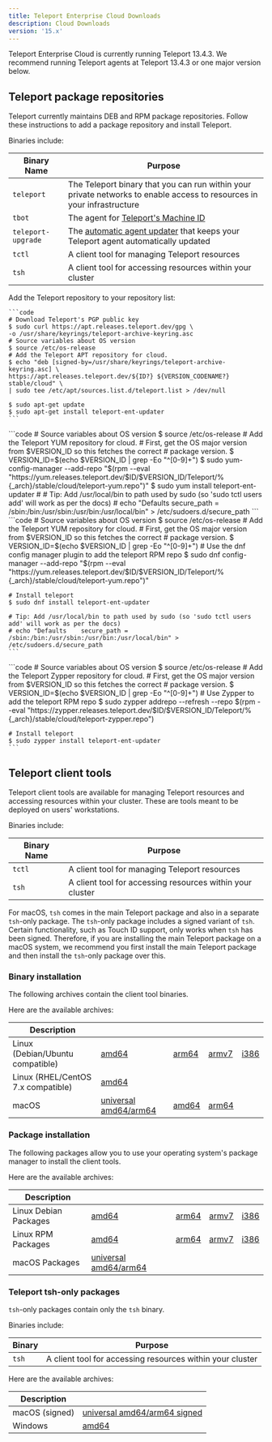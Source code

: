 ```yaml
---
title: Teleport Enterprise Cloud Downloads
description: Cloud Downloads
version: '15.x'
---
```


Teleport Enterprise Cloud is currently running Teleport 13.4.3. We recommend
running Teleport agents at Teleport 13.4.3 or one major version
below.

## Teleport package repositories

Teleport currently maintains DEB and RPM package repositories. Follow these
instructions to add a package repository and install Teleport.

Binaries include:

| Binary Name        | Purpose                                                                                                                        |
| ------------------ | ------------------------------------------------------------------------------------------------------------------------------ |
| `teleport`         | The Teleport binary that you can run within your private networks to enable access to resources in your infrastructure         |
| `tbot`             | The agent for [Teleport's Machine ID](/docs/machine-id/introduction)                                                           |
| `teleport-upgrade` | The [automatic agent updater](/docs/architecture/agent-update-management) that keeps your Teleport agent automatically updated |
| `tctl`             | A client tool for managing Teleport resources                                                                                  |
| `tsh`              | A client tool for accessing resources within your cluster                                                                      |

<Tabs>
  <Tab title="Debian 9+/Ubuntu 16.04+ (apt)">
    Add the Teleport repository to your repository list:

    ```code
    # Download Teleport's PGP public key
    $ sudo curl https://apt.releases.teleport.dev/gpg \
    -o /usr/share/keyrings/teleport-archive-keyring.asc
    # Source variables about OS version
    $ source /etc/os-release
    # Add the Teleport APT repository for cloud.
    $ echo "deb [signed-by=/usr/share/keyrings/teleport-archive-keyring.asc] \
    https://apt.releases.teleport.dev/${ID?} ${VERSION_CODENAME?} stable/cloud" \
    | sudo tee /etc/apt/sources.list.d/teleport.list > /dev/null

    $ sudo apt-get update
    $ sudo apt-get install teleport-ent-updater
    ```
  </Tab>

  <Tab title="Amazon Linux 2/RHEL 7/CentOS 7 (yum)">
    ```code
    # Source variables about OS version
    $ source /etc/os-release
    # Add the Teleport YUM repository for cloud.
    # First, get the OS major version from $VERSION_ID so this fetches the correct
    # package version.
    $ VERSION_ID=$(echo $VERSION_ID | grep -Eo "^[0-9]+")
    $ sudo yum-config-manager --add-repo "$(rpm --eval "https://yum.releases.teleport.dev/$ID/$VERSION_ID/Teleport/%{_arch}/stable/cloud/teleport-yum.repo")"
    $ sudo yum install teleport-ent-updater
    #
    # Tip: Add /usr/local/bin to path used by sudo (so 'sudo tctl users add' will work as per the docs)
    # echo "Defaults    secure_path = /sbin:/bin:/usr/sbin:/usr/bin:/usr/local/bin" > /etc/sudoers.d/secure_path
    ```
  </Tab>

  <Tab title="Amazon Linux 2023/RHEL 8+ (dnf)">
    ```code
    # Source variables about OS version
    $ source /etc/os-release
    # Add the Teleport YUM repository for cloud.
    # First, get the OS major version from $VERSION_ID so this fetches the correct
    # package version.
    $ VERSION_ID=$(echo $VERSION_ID | grep -Eo "^[0-9]+")
    # Use the dnf config manager plugin to add the teleport RPM repo
    $ sudo dnf config-manager --add-repo "$(rpm --eval "https://yum.releases.teleport.dev/$ID/$VERSION_ID/Teleport/%{_arch}/stable/cloud/teleport-yum.repo")"

    # Install teleport
    $ sudo dnf install teleport-ent-updater

    # Tip: Add /usr/local/bin to path used by sudo (so 'sudo tctl users add' will work as per the docs)
    # echo "Defaults    secure_path = /sbin:/bin:/usr/sbin:/usr/bin:/usr/local/bin" > /etc/sudoers.d/secure_path
    ```
  </Tab>

  <Tab title="SLES 12 SP5+ and 15 SP5+ (zypper)">
    ```code
    # Source variables about OS version
    $ source /etc/os-release
    # Add the Teleport Zypper repository for cloud.
    # First, get the OS major version from $VERSION_ID so this fetches the correct
    # package version.
    $ VERSION_ID=$(echo $VERSION_ID | grep -Eo "^[0-9]+")
    # Use Zypper to add the teleport RPM repo
    $ sudo zypper addrepo --refresh --repo $(rpm --eval "https://zypper.releases.teleport.dev/$ID/$VERSION_ID/Teleport/%{_arch}/stable/cloud/teleport-zypper.repo")

    # Install teleport
    $ sudo zypper install teleport-ent-updater
    ```
  </Tab>
</Tabs>

## Teleport client tools

Teleport client tools are available for managing Teleport resources and accessing
resources within your cluster. These are tools meant to be deployed on users' workstations.

Binaries include:

| Binary Name | Purpose                                                   |
| ----------- | --------------------------------------------------------- |
| `tctl`      | A client tool for managing Teleport resources             |
| `tsh`       | A client tool for accessing resources within your cluster |

For macOS, `tsh` comes in the main Teleport package and also in a separate `tsh`-only package.
The `tsh`-only package includes a signed variant of `tsh`. Certain functionality, such as Touch ID support,
only works when `tsh` has been signed. Therefore, if you are installing the main Teleport package on a macOS system,
we recommend you first install the main Teleport package and then install the `tsh`-only package over this.

### Binary installation

The following archives contain the client tool binaries.

Here are the available archives:

| Description                        |                                                                                                    |                                                                                |                                                                                |                                                                            |
| ---------------------------------- | -------------------------------------------------------------------------------------------------- | ------------------------------------------------------------------------------ | ------------------------------------------------------------------------------ | -------------------------------------------------------------------------- |
| Linux (Debian/Ubuntu compatible)   | [amd64](https://cdn.teleport.dev/teleport-ent-v13.4.3-linux-amd64-bin.tar.gz)                      | [arm64](https://cdn.teleport.dev/teleport-ent-v13.4.3-linux-arm64-bin.tar.gz)  | [armv7](https://cdn.teleport.dev/teleport-ent-v13.4.3-linux-arm-bin.tar.gz)    | [i386](https://cdn.teleport.dev/teleport-ent-v13.4.3-linux-386-bin.tar.gz) |
| Linux (RHEL/CentOS 7.x compatible) | [amd64](https://cdn.teleport.dev/teleport-ent-v13.4.3-linux-amd64-centos7-bin.tar.gz)              |                                                                                |                                                                                |                                                                            |
| macOS                              | [universal amd64/arm64](https://cdn.teleport.dev/teleport-ent-v13.4.3-darwin-universal-bin.tar.gz) | [amd64](https://cdn.teleport.dev/teleport-ent-v13.4.3-darwin-amd64-bin.tar.gz) | [arm64](https://cdn.teleport.dev/teleport-ent-v13.4.3-darwin-arm64-bin.tar.gz) |                                                                            |

### Package installation

The following packages allow you to use your operating system's package manager
to install the client tools.

Here are the available archives:

| Description           |                                                                           |                                                                   |                                                                 |                                                                 |
| --------------------- | ------------------------------------------------------------------------- | ----------------------------------------------------------------- | --------------------------------------------------------------- | --------------------------------------------------------------- |
| Linux Debian Packages | [amd64](https://cdn.teleport.dev/teleport-ent_13.4.3_amd64.deb)           | [arm64](https://cdn.teleport.dev/teleport-ent_13.4.3_arm64.deb)   | [armv7](https://cdn.teleport.dev/teleport-ent_13.4.3_arm.deb)   | [i386](https://cdn.teleport.dev/teleport-ent_13.4.3_i386.deb)   |
| Linux RPM Packages    | [amd64](https://cdn.teleport.dev/teleport-ent-13.4.3-1.x86_64.rpm)        | [arm64](https://cdn.teleport.dev/teleport-ent-13.4.3-1.arm64.rpm) | [armv7](https://cdn.teleport.dev/teleport-ent-13.4.3-1.arm.rpm) | [i386](https://cdn.teleport.dev/teleport-ent-13.4.3-1.i386.rpm) |
| macOS Packages        | [universal amd64/arm64](https://cdn.teleport.dev/teleport-ent-13.4.3.pkg) |                                                                   |                                                                 |                                                                 |

### Teleport tsh-only packages

`tsh`-only packages contain only the `tsh` binary.

Binaries include:

| Binary | Purpose                                                   |
| ------ | --------------------------------------------------------- |
| `tsh`  | A client tool for accessing resources within your cluster |

Here are the available archives:

| Description    |                                                                          |
| -------------- | ------------------------------------------------------------------------ |
| macOS (signed) | [universal amd64/arm64 signed](https://cdn.teleport.dev/tsh-13.4.3.pkg)  |
| Windows        | [amd64](https://cdn.teleport.dev/teleport-v13.4.3-windows-amd64-bin.zip) |
